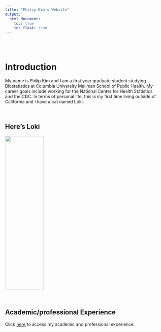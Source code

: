 ```yaml
---
title: "Philip Kim's Website"
output: 
  html_document:
    toc: true
    toc_float: true
---
```

\
\

# Introduction 

My name is Philip Kim and I am a first year graduate student studying Biostatistics at Columbia University Mailman School of Public Health. My career goals include working for the National Center for Health Statistics and the CDC. In terms of personal life, this is my first time living outside of California and I have a cat named Loki. 

\

## Here's Loki

<img src="images/loki.jpg" style="width:50%" height=500px>

\

## Academic/professional Experience

Click [here](resume.html) to access my academic and professional experience. 
